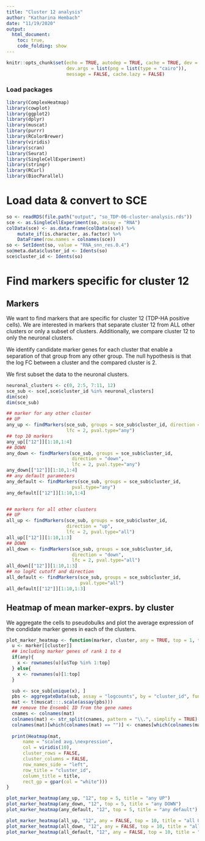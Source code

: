 ```yaml
---
title: "Cluster 12 analysis"
author: "Katharina Hembach"
date: "11/19/2020"
output: 
  html_document:
    toc: true,
    code_folding: show
---
```

```r
knitr::opts_chunk$set(echo = TRUE, autodep = TRUE, cache = TRUE, dev = "png",
                      dev.args = list(png = list(type = "cairo")), 
                      message = FALSE, cache.lazy = FALSE)
```

### Load packages

```r
library(ComplexHeatmap)
library(cowplot)
library(ggplot2)
library(dplyr)
library(muscat)
library(purrr)
library(RColorBrewer)
library(viridis)
library(scran)
library(Seurat)
library(SingleCellExperiment)
library(stringr)
library(RCurl)
library(BiocParallel)
```

# Load data & convert to SCE

```r
so <- readRDS(file.path("output", "so_TDP-06-cluster-analysis.rds"))
sce <- as.SingleCellExperiment(so, assay = "RNA")
colData(sce) <- as.data.frame(colData(sce)) %>% 
    mutate_if(is.character, as.factor) %>% 
    DataFrame(row.names = colnames(sce))
so <- SetIdent(so, value = "RNA_snn_res.0.4")
so@meta.data$cluster_id <- Idents(so)
sce$cluster_id <- Idents(so)
```


# Find markers specific for cluster 12

## Markers 

We want to find markers that are specific for cluster 12 (TDP-HA positive cells).
We are interested in markers that separate cluster 12 from ALL other clusters or only a subset of clusters.
Additionally, we compare cluster 12 to only the neuronal clusters.

We identify candidate marker genes for each cluster that enable a separation of that group from any other group. The null hypothesis is that the log FC between a cluster and the compared cluster is 2.

We first subset the data to the neuronal clusters.
```r
neuronal_clusters <- c(0, 2:5, 7:11, 12)
sce_sub <- sce[,sce$cluster_id %in% neuronal_clusters]
dim(sce)
dim(sce_sub)
```


```r
## marker for any other cluster
## UP
any_up <- findMarkers(sce_sub, groups = sce_sub$cluster_id, direction = "up", 
                      lfc = 2, pval.type="any")
## top 10 markers
any_up[["12"]][1:10,1:4]
## DOWN
any_down <- findMarkers(sce_sub, groups = sce_sub$cluster_id, 
                        direction = "down", 
                        lfc = 2, pval.type="any")
any_down[["12"]][1:10,1:4]
## any default parameters
any_default <- findMarkers(sce_sub, groups = sce_sub$cluster_id, 
                        pval.type="any")
any_default[["12"]][1:10,1:4]


## markers for all other clusters
## UP
all_up <- findMarkers(sce_sub, groups = sce_sub$cluster_id, 
                      direction = "up", 
                      lfc = 2, pval.type="all")
all_up[["12"]][1:10,1:3]
## DOWN
all_down <- findMarkers(sce_sub, groups = sce_sub$cluster_id, 
                        direction = "down", 
                        lfc = 2, pval.type="all")
all_down[["12"]][1:10,1:3]
## no logFC cutoff and direction
all_default <- findMarkers(sce_sub, groups = sce_sub$cluster_id, 
                           pval.type="all")
all_default[["12"]][1:10,1:3]
```

## Heatmap of mean marker-exprs. by cluster
We aggregate the cells to pseudobulks and plot the average expression of the condidate marker genes in each of the clusters. 
```r
plot_marker_heatmap <- function(marker, cluster, any = TRUE, top = 1, title = "") {
  u <- marker[[cluster]]
  ## including marker genes of rank 1 to 4
  if(any){
    x <- rownames(u)[u$Top %in% 1:top]
  } else{
    x <- rownames(u)[1:top]
  }

  sub <- sce_sub[unique(x), ]
  pbs <- aggregateData(sub, assay = "logcounts", by = "cluster_id", fun = "mean")
  mat <- t(muscat:::.scale(assay(pbs)))
  ## remove the Ensembl ID from the gene names
  cnames <- colnames(mat)
  colnames(mat) <- str_split(cnames, pattern = "\\.", simplify = TRUE)[,2] 
  colnames(mat)[which(colnames(mat) == "")] <- cnames[which(colnames(mat) == "")]
  
  print(Heatmap(mat,
      name = "scaled avg.\nexpression",
      col = viridis(10),
      cluster_rows = FALSE,
      cluster_columns = FALSE,
      row_names_side = "left",
      row_title = "cluster_id",
      column_title = title,
      rect_gp = gpar(col = "white")))
}

plot_marker_heatmap(any_up, "12", top = 5, title = "any UP")
plot_marker_heatmap(any_down, "12", top = 5, title = "any DOWN")
plot_marker_heatmap(any_default, "12", top = 5, title = "any default")
```

```r
plot_marker_heatmap(all_up, "12", any = FALSE, top = 10, title = "all UP")
plot_marker_heatmap(all_down, "12", any = FALSE, top = 10, title = "all DOWN")
plot_marker_heatmap(all_default, "12", any = FALSE, top = 10, title = "all default")
```

